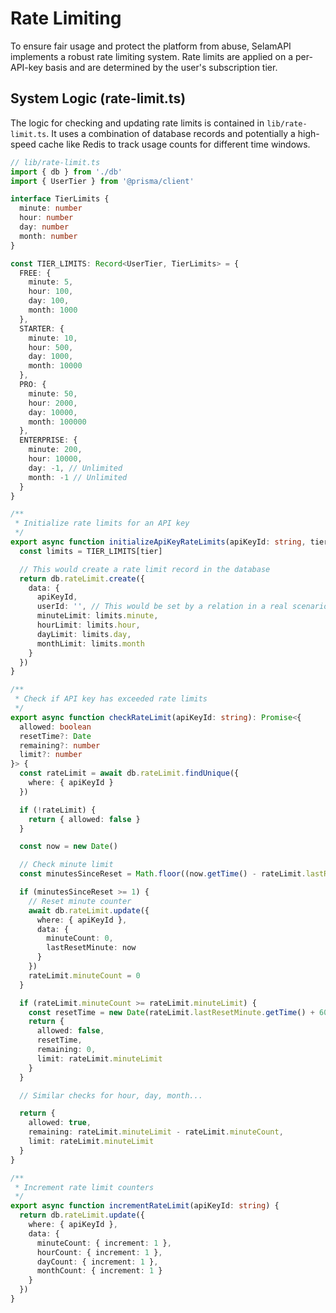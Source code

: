 # Rate Limiting

To ensure fair usage and protect the platform from abuse, SelamAPI implements a robust rate limiting system. Rate limits are applied on a per-API-key basis and are determined by the user's subscription tier.

## System Logic (rate-limit.ts)

The logic for checking and updating rate limits is contained in `lib/rate-limit.ts`. It uses a combination of database records and potentially a high-speed cache like Redis to track usage counts for different time windows.

```typescript copy
// lib/rate-limit.ts
import { db } from './db'
import { UserTier } from '@prisma/client'

interface TierLimits {
  minute: number
  hour: number
  day: number
  month: number
}

const TIER_LIMITS: Record<UserTier, TierLimits> = {
  FREE: {
    minute: 5,
    hour: 100,
    day: 100,
    month: 1000
  },
  STARTER: {
    minute: 10,
    hour: 500,
    day: 1000,
    month: 10000
  },
  PRO: {
    minute: 50,
    hour: 2000,
    day: 10000,
    month: 100000
  },
  ENTERPRISE: {
    minute: 200,
    hour: 10000,
    day: -1, // Unlimited
    month: -1 // Unlimited
  }
}

/**
 * Initialize rate limits for an API key
 */
export async function initializeApiKeyRateLimits(apiKeyId: string, tier: UserTier) {
  const limits = TIER_LIMITS[tier]

  // This would create a rate limit record in the database
  return db.rateLimit.create({
    data: {
      apiKeyId,
      userId: '', // This would be set by a relation in a real scenario
      minuteLimit: limits.minute,
      hourLimit: limits.hour,
      dayLimit: limits.day,
      monthLimit: limits.month
    }
  })
}

/**
 * Check if API key has exceeded rate limits
 */
export async function checkRateLimit(apiKeyId: string): Promise<{
  allowed: boolean
  resetTime?: Date
  remaining?: number
  limit?: number
}> {
  const rateLimit = await db.rateLimit.findUnique({
    where: { apiKeyId }
  })

  if (!rateLimit) {
    return { allowed: false }
  }

  const now = new Date()

  // Check minute limit
  const minutesSinceReset = Math.floor((now.getTime() - rateLimit.lastResetMinute.getTime()) / (1000 * 60))

  if (minutesSinceReset >= 1) {
    // Reset minute counter
    await db.rateLimit.update({
      where: { apiKeyId },
      data: {
        minuteCount: 0,
        lastResetMinute: now
      }
    })
    rateLimit.minuteCount = 0
  }

  if (rateLimit.minuteCount >= rateLimit.minuteLimit) {
    const resetTime = new Date(rateLimit.lastResetMinute.getTime() + 60000)
    return {
      allowed: false,
      resetTime,
      remaining: 0,
      limit: rateLimit.minuteLimit
    }
  }

  // Similar checks for hour, day, month...

  return {
    allowed: true,
    remaining: rateLimit.minuteLimit - rateLimit.minuteCount,
    limit: rateLimit.minuteLimit
  }
}

/**
 * Increment rate limit counters
 */
export async function incrementRateLimit(apiKeyId: string) {
  return db.rateLimit.update({
    where: { apiKeyId },
    data: {
      minuteCount: { increment: 1 },
      hourCount: { increment: 1 },
      dayCount: { increment: 1 },
      monthCount: { increment: 1 }
    }
  })
}
```
